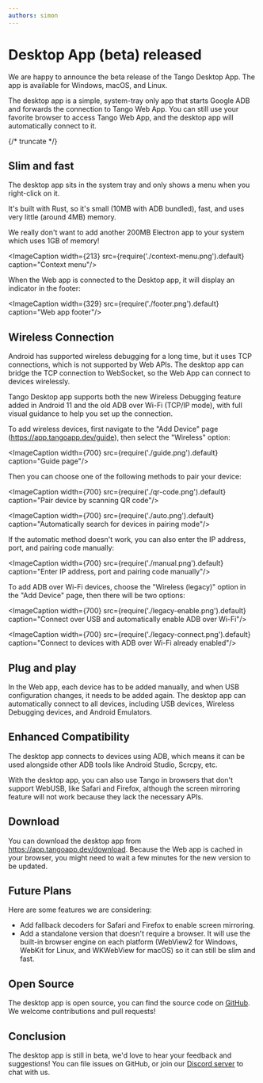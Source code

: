 ```yaml
---
authors: simon
---
```



# Desktop App (beta) released

We are happy to announce the beta release of the Tango Desktop App. The app is available for Windows, macOS, and Linux.

The desktop app is a simple, system-tray only app that starts Google ADB and forwards the connection to Tango Web App. You can still use your favorite browser to access Tango Web App, and the desktop app will automatically connect to it.

{/* truncate */}

## Slim and fast

The desktop app sits in the system tray and only shows a menu when you right-click on it.

It's built with Rust, so it's small (10MB with ADB bundled), fast, and uses very little (around 4MB) memory.

We really don't want to add another 200MB Electron app to your system which uses 1GB of memory!

<ImageCaption width={213} src={require('./context-menu.png').default} caption="Context menu"/>

When the Web app is connected to the Desktop app, it will display an indicator in the footer:

<ImageCaption width={329} src={require('./footer.png').default} caption="Web app footer"/>

## Wireless Connection

Android has supported wireless debugging for a long time, but it uses TCP connections, which is not supported by Web APIs. The desktop app can bridge the TCP connection to WebSocket, so the Web App can connect to devices wirelessly.

Tango Desktop app supports both the new Wireless Debugging feature added in Android 11 and the old ADB over Wi-Fi (TCP/IP mode), with full visual guidance to help you set up the connection.

To add wireless devices, first navigate to the "Add Device" page (https://app.tangoapp.dev/guide), then select the "Wireless" option:

<ImageCaption width={700} src={require('./guide.png').default} caption="Guide page"/>

Then you can choose one of the following methods to pair your device:

<ImageCaption width={700} src={require('./qr-code.png').default} caption="Pair device by scanning QR code"/>

<ImageCaption width={700} src={require('./auto.png').default} caption="Automatically search for devices in pairing mode"/>

If the automatic method doesn't work, you can also enter the IP address, port, and pairing code manually:

<ImageCaption width={700} src={require('./manual.png').default} caption="Enter IP address, port and pairing code manually"/>

To add ADB over Wi-Fi devices, choose the "Wireless (legacy)" option in the "Add Device" page, then there will be two options:

<ImageCaption width={700} src={require('./legacy-enable.png').default} caption="Connect over USB and automatically enable ADB over Wi-Fi"/>

<ImageCaption width={700} src={require('./legacy-connect.png').default} caption="Connect to devices with ADB over Wi-Fi already enabled"/>

## Plug and play

In the Web app, each device has to be added manually, and when USB configuration changes, it needs to be added again. The desktop app can automatically connect to all devices, including USB devices, Wireless Debugging devices, and Android Emulators.

## Enhanced Compatibility

The desktop app connects to devices using ADB, which means it can be used alongside other ADB tools like Android Studio, Scrcpy, etc.

With the desktop app, you can also use Tango in browsers that don't support WebUSB, like Safari and Firefox, although the screen mirroring feature will not work because they lack the necessary APIs.

## Download

You can download the desktop app from https://app.tangoapp.dev/download. Because the Web app is cached in your browser, you might need to wait a few minutes for the new version to be updated.

## Future Plans

Here are some features we are considering:

* Add fallback decoders for Safari and Firefox to enable screen mirroring.
* Add a standalone version that doesn't require a browser. It will use the built-in browser engine on each platform (WebView2 for Windows, WebKit for Linux, and WKWebView for macOS) so it can still be slim and fast.

## Open Source

The desktop app is open source, you can find the source code on [GitHub](https://github.com/tango-adb/bridge-rs). We welcome contributions and pull requests!

## Conclusion

The desktop app is still in beta, we'd love to hear your feedback and suggestions! You can file issues on GitHub, or join our [Discord server](https://discord.gg/26k3ttC2PN) to chat with us.
